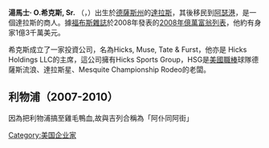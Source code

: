 '''湯馬士· O.希克斯, Sr.''' （{{lang-en|Thomas Ollis Hicks Sr.}}，{{bd|1946年}}）出生於[[德薩斯州|德薩斯州]]的[[達拉斯|達拉斯]]，其後移民到[[阿瑟港|阿瑟港]]，是一個達拉斯的商人。據[[福布斯雜誌|福布斯雜誌]]於2008年發表的[[2008年億萬富翁列表|2008年億萬富翁列表]]，他約有身家1億3千萬美元。

希克斯成立了一家投資公司，名為Hicks, Muse, Tate & Furst，他亦是 Hicks Holdings LLC的主席，這公司擁有Hicks Sports Group，HSG是[[美國職棒|美國職棒]]球隊德薩斯流浪、達拉斯星、Mesquite Championship Rodeo的老闆。

== 利物浦（2007-2010） ==
因為把利物浦搞至雞毛鴨血,故與吉列合稱為「阿仆同阿街」
{{DEFAULTSORT:Hicks, Tom}}

[[Category:美国企业家|Category:美国企业家]]